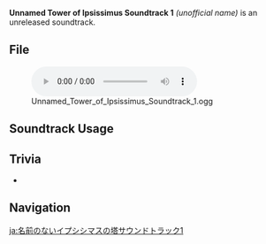 {{Soundtrack Infobox
|type       = Unreleased Soundtracks
|audio      = Unnamed Tower of Ipsissimus Soundtrack 1.ogg
}}
'''Unnamed Tower of Ipsissimus Soundtrack 1''' ''(unofficial name)'' is an unreleased soundtrack.

==File==
[[File:Unnamed Tower of Ipsissimus Soundtrack 1.ogg|600px]]

==Soundtrack Usage==
{{Soundtrack Usage
|location = Tower of Ipsissimus//underwater, after [[Waking from the Great Dream (Quest)|sinking]]
}}

==Trivia==
* {{Transclude|Ann's Anapausis|AnnsAnapausisTheme|section=1}}

==Navigation==
{{Soundtrack Navbox|Unreleased}}

[[ja:名前のないイプシシマスの塔サウンドトラック1]]